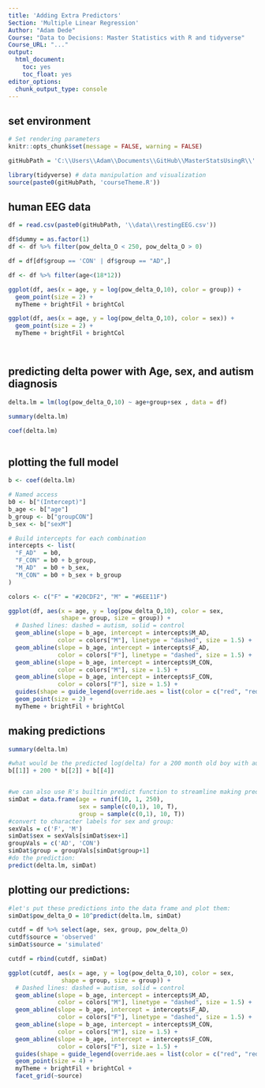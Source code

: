 ```yaml
---
title: 'Adding Extra Predictors'
Section: 'Multiple Linear Regression'
Author: "Adam Dede"
Course: "Data to Decisions: Master Statistics with R and tidyverse"
Course_URL: "..." 
output: 
  html_document:
    toc: yes
    toc_float: yes
editor_options:
  chunk_output_type: console
---
```



## set environment

```r

# Set rendering parameters
knitr::opts_chunk$set(message = FALSE, warning = FALSE)

gitHubPath = 'C:\\Users\\Adam\\Documents\\GitHub\\MasterStatsUsingR\\'

library(tidyverse) # data manipulation and visualization
source(paste0(gitHubPath, 'courseTheme.R'))


```

## human EEG data 

```r

df = read.csv(paste0(gitHubPath, '\\data\\restingEEG.csv'))

df$dummy = as.factor(1) 
df <- df %>% filter(pow_delta_O < 250, pow_delta_O > 0)

df = df[df$group == 'CON' | df$group == "AD",]

df <- df %>% filter(age<(18*12))

ggplot(df, aes(x = age, y = log(pow_delta_O,10), color = group)) + 
  geom_point(size = 2) + 
  myTheme + brightFil + brightCol 

ggplot(df, aes(x = age, y = log(pow_delta_O,10), color = sex)) + 
  geom_point(size = 2) + 
  myTheme + brightFil + brightCol 




```

## predicting delta power with Age, sex, and autism diagnosis

```r


delta.lm = lm(log(pow_delta_O,10) ~ age+group+sex , data = df)

summary(delta.lm)

coef(delta.lm)



```

## plotting the full model

```r

b <- coef(delta.lm)

# Named access
b0 <- b["(Intercept)"]
b_age <- b["age"]
b_group <- b["groupCON"]
b_sex <- b["sexM"]

# Build intercepts for each combination
intercepts <- list(
  "F_AD"  = b0,
  "F_CON" = b0 + b_group,
  "M_AD"  = b0 + b_sex,
  "M_CON" = b0 + b_sex + b_group
)

colors <- c("F" = "#20CDF2", "M" = "#6EE11F")

ggplot(df, aes(x = age, y = log(pow_delta_O,10), color = sex, 
               shape = group, size = group)) + 
  # Dashed lines: dashed = autism, solid = control
  geom_abline(slope = b_age, intercept = intercepts$M_AD,  
              color = colors["M"], linetype = "dashed", size = 1.5) +
  geom_abline(slope = b_age, intercept = intercepts$F_AD,  
              color = colors["F"], linetype = "dashed", size = 1.5) +
  geom_abline(slope = b_age, intercept = intercepts$M_CON,  
              color = colors["M"], size = 1.5) +
  geom_abline(slope = b_age, intercept = intercepts$F_CON,  
              color = colors["F"], size = 1.5) +
  guides(shape = guide_legend(override.aes = list(color = c("red", "red")))) +
  geom_point(size = 2) +
  myTheme + brightFil + brightCol

```

## making predictions 

```r

summary(delta.lm)

#what would be the predicted log(delta) for a 200 month old boy with autism? 
b[[1]] + 200 * b[[2]] + b[[4]]


#we can also use R's builtin predict function to streamline making predictions
simDat = data.frame(age = runif(10, 1, 250), 
                    sex = sample(c(0,1), 10, T), 
                    group = sample(c(0,1), 10, T))
#convert to character labels for sex and group: 
sexVals = c('F', 'M')
simDat$sex = sexVals[simDat$sex+1]
groupVals = c('AD', 'CON')
simDat$group = groupVals[simDat$group+1]
#do the prediction: 
predict(delta.lm, simDat)

```

## plotting our predictions: 

```r
#let's put these predictions into the data frame and plot them: 
simDat$pow_delta_O = 10^predict(delta.lm, simDat)

cutdf = df %>% select(age, sex, group, pow_delta_O)
cutdf$source = 'observed'
simDat$source = 'simulated'

cutdf = rbind(cutdf, simDat)

ggplot(cutdf, aes(x = age, y = log(pow_delta_O,10), color = sex, 
               shape = group, size = group)) + 
  # Dashed lines: dashed = autism, solid = control
  geom_abline(slope = b_age, intercept = intercepts$M_AD,  
              color = colors["M"], linetype = "dashed", size = 1.5) +
  geom_abline(slope = b_age, intercept = intercepts$F_AD,  
              color = colors["F"], linetype = "dashed", size = 1.5) +
  geom_abline(slope = b_age, intercept = intercepts$M_CON,  
              color = colors["M"], size = 1.5) +
  geom_abline(slope = b_age, intercept = intercepts$F_CON,  
              color = colors["F"], size = 1.5) +
  guides(shape = guide_legend(override.aes = list(color = c("red", "red")))) +
  geom_point(size = 4) +
  myTheme + brightFil + brightCol + 
  facet_grid(~source)


```
